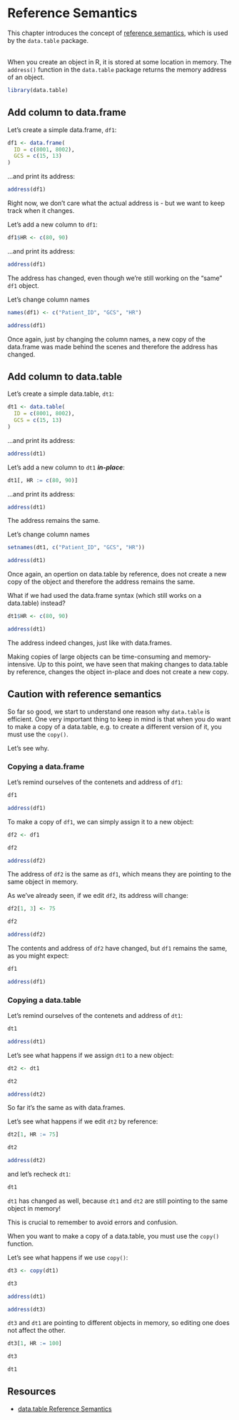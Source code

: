 # Reference Semantics

This chapter introduces the concept of
[reference semantics](https://en.wikipedia.org/wiki/Evaluation_strategy#Call_by_reference),
which is used by the `data.table` package.
<br><br>

When you create an object in R, it is stored at some location in memory. The 
`address()` function in the `data.table` package returns the memory address of an object. 

```r
library(data.table)
```

## Add column to data.frame

Let's create a simple data.frame, `df1`:

```r
df1 <- data.frame(
  ID = c(8001, 8002),
  GCS = c(15, 13)
)
```

...and print its address:

```r
address(df1)
```

Right now, we don't care what the actual address is - but we want to keep track when it 
changes.

Let's add a new column to `df1`:

```r
df1$HR <- c(80, 90)
```

...and print its address:

```r
address(df1)
```

The address has changed, even though we're still working on the "same" `df1` object.

Let's change column names

```r
names(df1) <- c("Patient_ID", "GCS", "HR")
```

```r
address(df1)
```

Once again, just by changing the column names, a new copy of the data.frame was made
behind the scenes and therefore the address has changed.

## Add column to data.table

Let's create a simple data.table, `dt1`:

```r
dt1 <- data.table(
  ID = c(8001, 8002),
  GCS = c(15, 13)
)
```

...and print its address:

```r
address(dt1)
```

Let's add a new column to `dt1` ***in-place***:

```r
dt1[, HR := c(80, 90)]
```

...and print its address:

```r
address(dt1)
```

The address remains the same.

Let's change column names

```r
setnames(dt1, c("Patient_ID", "GCS", "HR"))
```

```r
address(dt1)
```

Once again, an opertion on data.table by reference, does not create a new copy of the
object and therefore the address remains the same.

What if we had used the data.frame syntax (which still works on a data.table) instead?

```r
dt1$HR <- c(80, 90)
```

```r
address(dt1)
```

The address indeed changes, just like with data.frames.

::: callout-important
Making copies of large objects can be time-consuming and memory-intensive.
Up to this point, we have seen that making changes to data.table by reference, changes the object in-place and does not create
a new copy.
:::

## Caution with reference semantics

So far so good, we start to understand one reason why `data.table` is efficient.
One very important thing to keep in mind is that when you do want to make a copy of a
data.table, e.g. to create a different version of it, you must use the `copy()`.

Let's see why.

### Copying a data.frame

Let's remind ourselves of the contenets and address of `df1`:

```r
df1
```

```r
address(df1)
```

To make a copy of `df1`, we can simply assign it to a new object:

```r
df2 <- df1
```

```r
df2
```

```r
address(df2)
```

The address of `df2` is the same as `df1`, which means they are pointing to the same
object in memory.

As we've already seen, if we edit `df2`, its address will change:

```r
df2[1, 3] <- 75
```

```r
df2
```

```r
address(df2)
```

The contents and address of `df2` have changed, but `df1` remains the same, as you might
expect:

```r
df1
```

```r
address(df1)
```

### Copying a data.table

Let's remind ourselves of the contenets and address of `dt1`:

```r
dt1
```

```r
address(dt1)
```

Let's see what happens if we assign `dt1` to a new object:

```r
dt2 <- dt1
```

```r
dt2
```

```r
address(dt2)
```

So far it's the same as with data.frames.

Let's see what happens if we edit `dt2` by reference:

```r
dt2[1, HR := 75]
```

```r
dt2
```

```r
address(dt2)
```

and let's recheck `dt1`:

```r
dt1
```

`dt1` has changed as well, because `dt1` and `dt2` are still pointing to the same 
object in memory!

This is crucial to remember to avoid errors and confusion.

::: callout-important
When you want to make a copy of a data.table, you must use the `copy()` function.
:::

Let's see what happens if we use `copy()`:

```r
dt3 <- copy(dt1)
```

```r
dt3
```

```r
address(dt1)
```

```r
address(dt3)
```

`dt3` and `dt1` are pointing to different objects in memory, so editing one does not
affect the other.

```r
dt3[1, HR := 100]
```

```r
dt3
```

```r
dt1
```

## Resources

- [data.table Reference Semantics](https://cran.r-project.org/web/packages/data.table/vignettes/datatable-reference-semantics.html)
